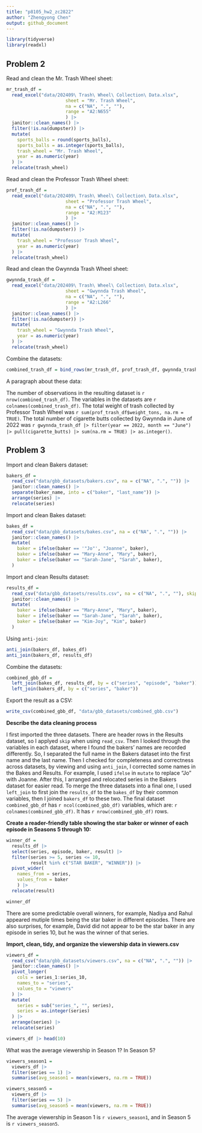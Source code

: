 ```yaml
---
title: "p8105_hw2_zc2822"
author: "Zhengyong Chen"
output: github_document
---
```


```r
library(tidyverse)
library(readxl)
```

## Problem 2

Read and clean the Mr. Trash Wheel sheet:

```r
mr_trash_df = 
  read_excel("data/202409\ Trash\ Wheel\ Collection\ Data.xlsx", 
                      sheet = "Mr. Trash Wheel",
                      na = c("NA", ".", ""),
                      range = "A2:N655"
                      ) |> 
  janitor::clean_names() |> 
  filter(!is.na(dumpster)) |> 
  mutate(
    sports_balls = round(sports_balls),
    sports_balls = as.integer(sports_balls),
    trash_wheel = "Mr. Trash Wheel",
    year = as.numeric(year)
  ) |> 
  relocate(trash_wheel)
```

Read and clean the Professor Trash Wheel sheet:

```r
prof_trash_df = 
  read_excel("data/202409\ Trash\ Wheel\ Collection\ Data.xlsx", 
                      sheet = "Professor Trash Wheel",
                      na = c("NA", ".", ""),
                      range = "A2:M123"
                      ) |> 
  janitor::clean_names() |> 
  filter(!is.na(dumpster)) |> 
  mutate(
    trash_wheel = "Professor Trash Wheel",
    year = as.numeric(year)
  ) |> 
  relocate(trash_wheel)
```

Read and clean the Gwynnda Trash Wheel sheet:

```r
gwynnda_trash_df = 
  read_excel("data/202409\ Trash\ Wheel\ Collection\ Data.xlsx", 
                      sheet = "Gwynnda Trash Wheel",
                      na = c("NA", ".", ""),
                      range = "A2:L266"
                      ) |> 
  janitor::clean_names() |> 
  filter(!is.na(dumpster)) |> 
  mutate(
    trash_wheel = "Gwynnda Trash Wheel",
    year = as.numeric(year)
  ) |> 
  relocate(trash_wheel)
```

Combine the datasets:

```r
combined_trash_df = bind_rows(mr_trash_df, prof_trash_df, gwynnda_trash_df)
```

A paragraph about these data:

The number of observations in the resulting dataset is `r nrow(combined_trash_df)`. The variables in the datasets are `r colnames(combined_trash_df)`. The total weight of trash collected by Professor Trash Wheel was `r sum(prof_trash_df$weight_tons, na.rm = TRUE)`. The total number of cigarette butts collected by Gwynnda in June of 2022 was `r gwynnda_trash_df |> filter(year == 2022, month == "June") |> pull(cigarette_butts) |> sum(na.rm = TRUE) |> as.integer()`.


## Problem 3

Import and clean Bakers dataset:

```r
bakers_df = 
  read_csv("data/gbb_datasets/bakers.csv", na = c("NA", ".", "")) |> 
  janitor::clean_names() |> 
  separate(baker_name, into = c("baker", "last_name")) |> 
  arrange(series) |> 
  relocate(series)
```

Import and clean Bakes dataset:
```r
bakes_df = 
  read_csv("data/gbb_datasets/bakes.csv", na = c("NA", ".", "")) |> 
  janitor::clean_names() |> 
  mutate(
    baker = ifelse(baker == '"Jo"', "Joanne", baker),
    baker = ifelse(baker == "Mary-Anne", "Mary", baker),
    baker = ifelse(baker == "Sarah-Jane", "Sarah", baker),
  )
```

Import and clean Results dataset:

```r
results_df = 
  read_csv("data/gbb_datasets/results.csv", na = c("NA", ".", ""), skip = 2) |> 
  janitor::clean_names() |> 
  mutate(
    baker = ifelse(baker == "Mary-Anne", "Mary", baker),
    baker = ifelse(baker == "Sarah-Jane", "Sarah", baker),
    baker = ifelse(baker == "Kim-Joy", "Kim", baker)
  )
```

Using `anti-join`:

```r
anti_join(bakers_df, bakes_df)
anti_join(bakers_df, results_df)
```

Combine the datasets:

```r
combined_gbb_df = 
  left_join(bakes_df, results_df, by = c("series", "episode", "baker")) |> 
  left_join(bakers_df, by = c("series", "baker")) 
```

Export the result as a CSV:

```r
write_csv(combined_gbb_df, "data/gbb_datasets/combined_gbb.csv")
```

**Describe the data cleaning process**

I first imported the three datasets. There are header rows in the Results dataset, so I applyed `skip` when using `read_csv`. Then I looked through the variables in each dataset, where I found the bakers' names are recorded differently. So, I separated the full name in the Bakers dataset into the first name and the last name. Then I checked for completeness and correctness across datasets, by viewing and using `anti_join`, I corrected some names in the Bakes and Results. For example, I used `ifelse` in `mutate` to replace "Jo" with Joanne. After this, I arranged and relocated series in the Bakers dataset for easier read. To merge the three datasets into a final one, I used `left_join` to first join the `results_df` to the `bakes_df` by their common variables, then I joined `bakers_df` to these two. The final dataset `combined_gbb_df` has `r ncol(combined_gbb_df)` variables, which are: `r colnames(combined_gbb_df)`. It has `r nrow(combined_gbb_df)` rows.





**Create a reader-friendly table showing the star baker or winner of each episode in Seasons 5 through 10:**

```r
winner_df =
  results_df |> 
  select(series, episode, baker, result) |> 
  filter(series >= 5, series <= 10, 
         result %in% c("STAR BAKER", "WINNER")) |> 
  pivot_wider(
    names_from = series, 
    values_from = baker
    ) |> 
  relocate(result) 

winner_df
```

There are some predictable overall winners, for example, Nadiya and Rahul appeared mutiple times being the star baker in different episodes. There are also surprises, for example, David did not appear to be the star baker in any episode in series 10, but he was the winner of that series.


**Import, clean, tidy, and organize the viewership data in viewers.csv**

```r
viewers_df = 
  read_csv("data/gbb_datasets/viewers.csv", na = c("NA", ".", "")) |> 
  janitor::clean_names() |> 
  pivot_longer(
    cols = series_1:series_10,
    names_to = "series",
    values_to = "viewers"
  ) |> 
  mutate(
    series = sub("series_", "", series),
    series = as.integer(series)
  ) |> 
  arrange(series) |> 
  relocate(series)

viewers_df |> head(10)
```

What was the average viewership in Season 1? In Season 5?

```r
viewers_season1 = 
  viewers_df |> 
  filter(series == 1) |> 
  summarise(avg_season1 = mean(viewers, na.rm = TRUE))
```

```r
viewers_season5 = 
  viewers_df |> 
  filter(series == 5) |> 
  summarise(avg_season5 = mean(viewers, na.rm = TRUE))
```

The average viewership in Season 1 is `r viewers_season1`, and in Season 5 is `r viewers_season5`.